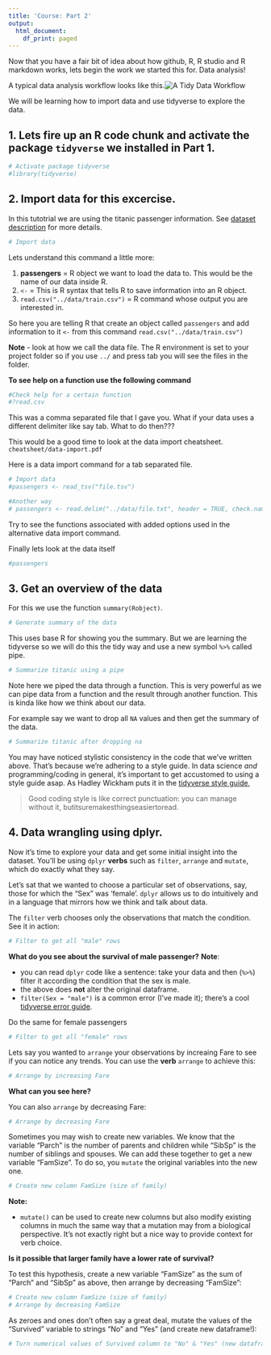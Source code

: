 ```yaml
---
title: 'Course: Part 2'
output:
  html_document:
    df_print: paged
---
```


Now that you have a fair bit of idea about how github, R, R studio and R markdown works, lets begin the work we started this for. Data analysis!

A typical data analysis workflow looks like this.![A Tidy Data Workflow](../data/img/tidyverse2.png)

We will be learning how to import data and use tidyverse to explore the data. 

## 1. Lets fire up an R code chunk and activate the package `tidyverse` we installed in Part 1.

```r
# Activate package tidyverse
#library(tidyverse)
```

## 2. Import data for this excercise. 

In this tutotrial we are using the titanic passenger information. See [dataset description](https://www.kaggle.com/c/titanic/data) for more details.

```r
# Import data

```

Lets understand this command a little more: 

1. **passengers**  = R object we want to load the data to. This would be the name of our data inside R. 
2. `<-` = This is R syntax that tells R to save information into an R object.
3. `read.csv("../data/train.csv")` = R command whose output you are interested in. 

So here you are telling R that create an object called `passengers` and add information to it `<-` from this command `read.csv("../data/train.csv")`

**Note** - look at how we call the data file. The R environment is set to your project folder so if you use `../` and press tab you will see the files in the folder. 

**To see help on a function use the following command** 
```r
#Check help for a certain function
#?read.csv
```


This was a comma separated file that I gave you. What if your data uses a different delimiter like say tab. What to do then??? 

This would be a good time to look at the data import cheatsheet. `cheatsheet/data-import.pdf`

Here is a data import command for a tab separated file. 
```r
# Import data
#passengers <- read_tsv("file.tsv")

#Another way
# passengers <- read.delim("../data/file.txt", header = TRUE, check.names=F)
```
Try to see the functions associated with added options used in the alternative data import command.

Finally lets look at the data itself
```r
#passengers
```


## 3. Get an overview of the data

For this we use the function `summary(Robject)`.

```r
# Generate summary of the data

```

This uses base R for showing you the summary. But we are learning the tidyverse so we will do this the tidy way and use a new symbol `%>%` called pipe.

```r
# Summarize titanic using a pipe

```

Note here we piped the data through a function. This is very powerful as we can pipe data from a function and the result through another function. This is kinda like how we think about our data.

For example say we want to drop all `NA` values and then get the summary of the data. 

```r
# Summarize titanic after dropping na

```

You may have noticed stylistic consistency in the code that we've written above. That's because we're adhering to a style guide. In data science *and* programming/coding in general, it's important to get accustomed to using a style guide asap. As Hadley Wickham puts it in the [tidyverse style guide](http://style.tidyverse.org/index.html),

> Good coding style is like correct punctuation: you can manage without it, butitsuremakesthingseasiertoread.

## 4. Data wrangling using dplyr. 

Now it's time to explore your data and get some initial insight into the dataset. You'll be using `dplyr` **verbs** such as `filter`, `arrange` and `mutate`, which do exactly what they say. 

Let's sat that we wanted to choose a particular set of observations, say, those for which the "Sex" was 'female'. `dplyr` allows us to do intuitively and in a language that mirrors how we think and talk about data.

The `filter` verb chooses only the observations that match the condition. See it in action:

```r
# Filter to get all "male" rows

```
**What do you see about the survival of male passenger?**
**Note**: 

* you can read `dplyr` code like a sentence: take your data and then (`%>%`) filter it according the condition that the sex is male.
* the above does **not** alter the original dataframe.
* `filter(Sex = "male")` is a common error (I've made it); there's a cool [tidyverse error guide](http://style.tidyverse.org/error-messages.html).

Do the same for female passengers

```r
# Filter to get all "female" rows

```

Lets say you wanted to `arrange` your observations by increaing Fare to see if you can notice any trends. You can use the **verb** `arrange` to achieve this:

```r
# Arrange by increasing Fare

```

**What can you see here?** 

You can also `arrange` by decreasing Fare:

```r
# Arrange by decreasing Fare

```


Sometimes you may wish to create new variables. We know that the variable "Parch" is the number of parents and children while "SibSp" is the number of siblings and spouses. We can add these together to get a new variable "FamSize". To do so, you `mutate` the original variables into the new one.

```r
# Create new column FamSize (size of family)

```

**Note:**

* `mutate()` can be used to create new columns but also modify existing columns in much the same way that a mutation may from a biological perspective. It's not exactly right but a nice way to provide context for verb choice.

**Is it possible that larger family have a lower rate of survival?**

To test this hypothesis, create a new variable "FamSize" as the sum of "Parch" and "SibSp" as above, then arrange by decreasing "FamSize":

```r
# Create new column FamSize (size of family)
# Arrange by decreasing FamSize

```

As zeroes and ones don't often say a great deal, mutate the values of the "Survived" variable to strings "No" and "Yes" (and create new dataframe!):

```r
# Turn numerical values of Survived column to "No" & "Yes" (new dataframe)

```